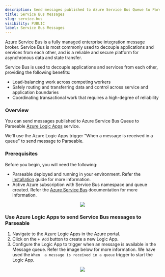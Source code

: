 ```yaml
---
description: Send messages published to Azure Service Bus Queue to Parseable
title: Service Bus Messages
slug: service-bus
visibility: PUBLIC
label: Service Bus Messages
---
```


Azure Service Bus is a fully managed enterprise integration message broker. Service Bus is most commonly used to decouple applications and services from each other, and is a reliable and secure platform for asynchronous data and state transfer.

Service Bus is used to decouple applications and services from each other, providing the following benefits:

- Load-balancing work across competing workers
- Safely routing and transferring data and control across service and application boundaries
- Coordinating transactional work that requires a high-degree of reliability

### Overview

You can send messages published to Azure Service Bus Queue to Parseable [Azure Logic Apps](https://learn.microsoft.com/en-us/azure/logic-apps/logic-apps-overview) service. 

We'll use the Azure Logic Apps trigger "When a message is received in a queue" to send message to Parseable.

### Prerequisites

Before you begin, you will need the following:

- Parseable deployed and running in your environment. Refer the [installation](https://www.parseable.com/docs/category/installation) guide for more information.
- Active Azure subscription with Service Bus namespace and queue created. Refer the [Azure Service Bus](https://docs.microsoft.com/en-us/azure/service-bus-messaging/service-bus-quickstart-portal) documentation for more information.

<p align="center">
  <img src="https://parseable.com/azure/service_bus.png"/>
</p>

### Use Azure Logic Apps to send Service Bus messages to Parseable

1. Navigate to the Azure Logic Apps in the Azure portal.
2. Click on the `+ Add` button to create a new Logic App.
3. Configure the Logic App to trigger when an message is available in the Message queue. Refer the image below for more information. We have used the `When  a message is received in a queue` trigger to start the Logic App.

<p align="center">
  <img src="https://parseable.com/azure/logic_apps.png"/>
</p>
